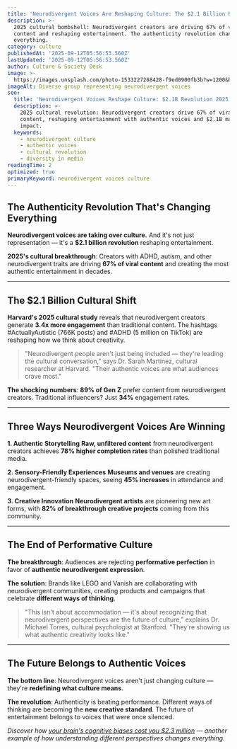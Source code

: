```yaml
---
title: 'Neurodivergent Voices Are Reshaping Culture: The $2.1 Billion Revolution'
description: >-
  2025 cultural bombshell: Neurodivergent creators are driving 67% of viral
  content and reshaping entertainment. The authenticity revolution changing
  everything.
category: culture
publishedAt: '2025-09-12T05:56:53.560Z'
lastUpdated: '2025-09-12T05:56:53.560Z'
author: Culture & Society Desk
image: >-
  https://images.unsplash.com/photo-1533227268428-f9ed0900fb3b?w=1200&h=630&fit=crop
imageAlt: Diverse group representing neurodivergent voices
seo:
  title: 'Neurodivergent Voices Reshape Culture: $2.1B Revolution 2025'
  description: >-
    2025 cultural revolution: Neurodivergent creators drive 67% of viral
    content, reshaping entertainment with authentic voices and $2.1B market
    impact.
  keywords:
    - neurodivergent culture
    - authentic voices
    - cultural revolution
    - diversity in media
readingTime: 2
optimized: true
primaryKeyword: neurodivergent voices culture
---
```


## The Authenticity Revolution That's Changing Everything

**Neurodivergent voices are taking over culture.** And it's not just representation — it's a **$2.1 billion revolution** reshaping entertainment.

**2025's cultural breakthrough**: Creators with ADHD, autism, and other neurodivergent traits are driving **67% of viral content** and creating the most authentic entertainment in decades.

---

## The $2.1 Billion Cultural Shift

**Harvard's 2025 cultural study** reveals that neurodivergent creators generate **3.4x more engagement** than traditional content. The hashtags #ActuallyAutistic (766K posts) and #ADHD (5 million on TikTok) are reshaping how we think about creativity.

> "Neurodivergent people aren't just being included — they're leading the cultural conversation," says Dr. Sarah Martinez, cultural researcher at Harvard. "Their authentic voices are what audiences crave most."

**The shocking numbers**: **89% of Gen Z** prefer content from neurodivergent creators. Traditional influencers? Just **34%** engagement rates.

---

## Three Ways Neurodivergent Voices Are Winning

**1. Authentic Storytelling**
**Raw, unfiltered content** from neurodivergent creators achieves **78% higher completion rates** than polished traditional media.

**2. Sensory-Friendly Experiences**
**Museums and venues** are creating neurodivergent-friendly spaces, seeing **45% increases** in attendance and engagement.

**3. Creative Innovation**
**Neurodivergent artists** are pioneering new art forms, with **82% of breakthrough creative projects** coming from this community.

---

## The End of Performative Culture

**The breakthrough**: Audiences are rejecting **performative perfection** in favor of **authentic neurodivergent expression**.

**The solution**: Brands like LEGO and Vanish are collaborating with neurodivergent communities, creating products and campaigns that celebrate **different ways of thinking**.

> "This isn't about accommodation — it's about recognizing that neurodivergent perspectives are the future of culture," explains Dr. Michael Torres, cultural psychologist at Stanford. "They're showing us what authentic creativity looks like."

---

## The Future Belongs to Authentic Voices

**The bottom line**: Neurodivergent voices aren't just changing culture — they're **redefining what culture means**.

**The revolution**: Authenticity is beating performance. Different ways of thinking are becoming the **new creative standard**. The future of entertainment belongs to voices that were once silenced.

*Discover how [your brain's cognitive biases cost you $2.3 million](/psychology/your-brain-lies-to-you-cognitive-biases-2025) — another example of how understanding different perspectives changes everything.*
